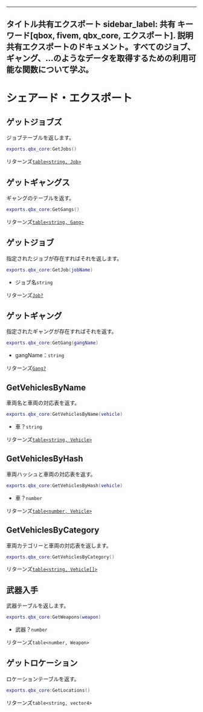 ***

タイトル共有エクスポート
sidebar\_label: 共有
キーワード\[qbox, fivem, qbx\_core, エクスポート].
説明共有エクスポートのドキュメント。すべてのジョブ、ギャング、...のようなデータを取得するための利用可能な関数について学ぶ。
---------------------------------------------------------------

# シェアード・エクスポート

## ゲットジョブズ

ジョブテーブルを返します。

```lua
exports.qbx_core:GetJobs()
```

リターンズ[`table<string, Job>`](../types/job.mdx)

## ゲットギャングス

ギャングのテーブルを返す。

```lua
exports.qbx_core:GetGangs()
```

リターンズ[`table<string, Gang>`](../types/gang.mdx)

## ゲットジョブ

指定されたジョブが存在すればそれを返します。

```lua
exports.qbx_core:GetJob(jobName)
```

* ジョブ名`string`

リターンズ[`Job?`](../types/job.mdx)

## ゲットギャング

指定されたギャングが存在すればそれを返す。

```lua
exports.qbx_core:GetGang(gangName)
```

* gangName：`string`

リターンズ[`Gang?`](../types/gang.mdx)

## GetVehiclesByName

車両名と車両の対応表を返す。

```lua
exports.qbx_core:GetVehiclesByName(vehicle)
```

* 車？`string`

リターンズ[`table<string, Vehicle>`](../types/vehicle.mdx#vehicle)

## GetVehiclesByHash

車両ハッシュと車両の対応表を返す。

```lua
exports.qbx_core:GetVehiclesByHash(vehicle)
```

* 車？`number`

リターンズ[`table<number, Vehicle>`](../types/vehicle.mdx#vehicle)

## GetVehiclesByCategory

車両カテゴリーと車両の対応表を返します。

```lua
exports.qbx_core:GetVehiclesByCategory()
```

リターンズ[`table<string, Vehicle[]>`](../types/vehicle.mdx#vehicle)

## 武器入手

武器テーブルを返します。

```lua
exports.qbx_core:GetWeapons(weapon)
```

* 武器？`number`

リターンズ`table<number, Weapon>`

## ゲットロケーション

ロケーションテーブルを返す。

```lua
exports.qbx_core:GetLocations()
```

リターンズ`table<string, vector4>`
